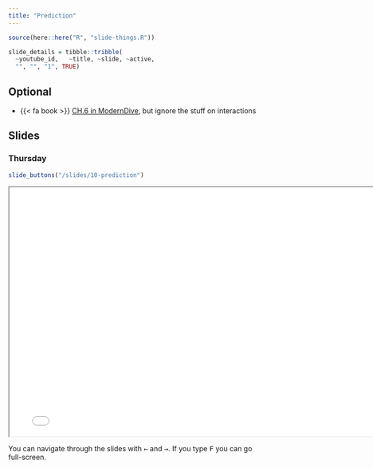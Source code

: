 ```yaml
---
title: "Prediction"
---
```



```r
source(here::here("R", "slide-things.R"))

slide_details = tibble::tribble(
  ~youtube_id,   ~title, ~slide, ~active,
  "", "", "1", TRUE)

```

## Optional

- {{< fa book >}} [CH.6 in ModernDive](https://moderndive.com/6-multiple-regression.html#multiple-regression), but ignore the stuff on interactions


## Slides


### Thursday


```r
slide_buttons("/slides/10-prediction")
```

```{=html}
<iframe width="780" height="500" src="/slides/10-prediction.html"></iframe>
```

::: {.callout-note}
You can navigate through the slides with <kbd>←</kbd> and <kbd>→</kbd>. If you type <kbd>F</kbd> you can go full-screen. 
:::


